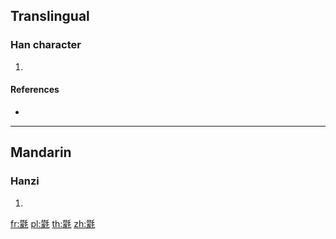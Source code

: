 ==Translingual==

===Han character===
{{Han char|rn=82|rad=毛|as=14|sn=18|four=42214|canj=TOHQU}}

# {{defn|Han|sort=毛14}}

====References====
* {{Han ref|kx=0596.330|dkj=16993|dj=0988.090|hdz=32006.170|uh=6C0B|ud=27659|bh=EFEA|bd=61418}}

----

==Mandarin==

===Hanzi===
{{cmn-hanzi|pin=[[méng]] ([[meng2]])|wg=meng<sup>2</sup>}}

# {{defn|lang=cmn|sort=毛14}}

[[fr:氋]]
[[pl:氋]]
[[th:氋]]
[[zh:氋]]